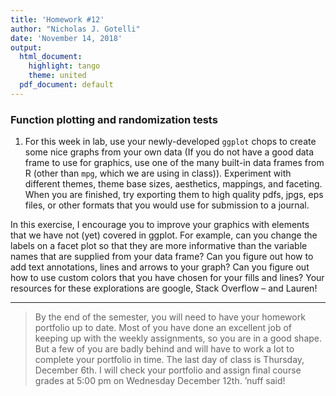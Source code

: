 ---
title: 'Homework #12'
author: "Nicholas J. Gotelli"
date: 'November 14, 2018'
output:
  html_document:
    highlight: tango
    theme: united
  pdf_document: default
---

### Function plotting and randomization tests

1. For this week in lab, use your newly-developed `ggplot` chops to create some nice graphs from your own data (If you do not have a good data frame to use for graphics, use one of the many built-in data frames from R (other than `mpg`, which we are using in class)). Experiment with different themes, theme base sizes, aesthetics, mappings, and faceting. When you are finished, try exporting them to high quality pdfs, jpgs, eps files, or other formats that you would use for submission to a journal.

In this exercise, I encourage you to improve your graphics with elements that we have not (yet) covered in ggplot. For example, can you change the labels on a facet plot so that they are more informative than the variable names that are supplied from your data frame? Can you figure out how to add text annotations, lines and arrows to your graph? Can you figure out how to use custom colors that you have chosen for your fills and lines? Your resources for these explorations are google, Stack Overflow -- and Lauren!

___

> By the end of the semester, you will need to have your homework portfolio up to date. Most of you have done an excellent job of keeping up with the weekly assignments, so you are in a good shape. But a few of you are badly behind and will have to work a lot to complete your portfolio in time. The last day of class is Thursday, December 6th. I will check your portfolio and assign final course grades at 5:00 pm on Wednesday December 12th. 'nuff said! 
